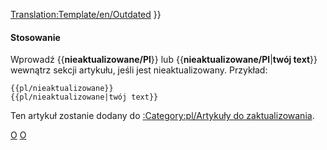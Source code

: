 [[Translation:Template/en/Outdated]]
<noinclude></noinclude>{{en/ambox| type  = content
| image = Outdated_content.png | alt = Outdated content
| text  = <strong>Nieaktualizowane</strong><br />
Ten artykuł lub sekcja jest nieaktualizowany. Niektóre z jego treści mogą nie być już dokładne z powodu zmian w najnowszej wersji. Artykuł do zaktualizowania. {{#IF: {{{1|}}} |<br>{{{1}}}|}}
}}<includeonly>{{{2|[[Category:pl/Artykuły do zaktualizowania]]}}}</includeonly><noinclude>

====Stosowanie====
Wprowadź <nowiki>{{</nowiki>'''nieaktualizowane/Pl'''<nowiki>}}</nowiki> lub <nowiki>{{</nowiki>'''nieaktualizowane/Pl'''|'''twój text'''<nowiki>}}</nowiki> wewnątrz sekcji artykułu, jeśli jest nieaktualizowany. Przykład:
<pre>
{{pl/nieaktualizowane}} 
{{pl/nieaktualizowane|twój text}}
</pre>
Ten artykuł zostanie dodany do [[:Category:pl/Artykuły do zaktualizowania]].

<!--[[Category:Templates|O]]-->[[Category:pl/szablony|O]]<!--[[Category:Message boxes|O]]-->[[Category:pl/InfoBox|O]]
</noinclude>